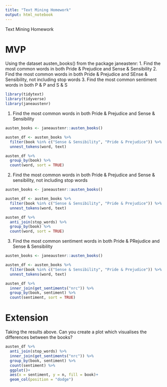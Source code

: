 ```yaml
---
title: "Text Mining Homework"
output: html_notebook
---
```


Text Mining Homework

# MVP

Using the dataset austen_books() from the package janeastenr:
  1. Find the most common words in both Pride & Prejudice and Sense & Sensibility
  2. Find the most common words in both Pride & Prejudice and SEnse & Sensibility,         not including stop words
  3. Find the most common sentiment words in both P & P and S & S
  
  
```r
library(tidytext)
library(tidyverse)
library(janeaustenr)
```



1. Find the most common words in both Pride & Prejudice and Sense & Sensibility

```r

austen_books <- janeaustenr::austen_books()

austen_df <- austen_books %>% 
  filter(book %in% c("Sense & Sensibility", "Pride & Prejudice")) %>% 
  unnest_tokens(word, text)

austen_df %>% 
  group_by(book) %>% 
  count(word, sort = TRUE)

```

2. Find the most common words in both Pride & Prejudice and Sense & sensibility, not including stop words

```r
austen_books <- janeaustenr::austen_books()

austen_df <- austen_books %>% 
  filter(book %in% c("Sense & Sensibility", "Pride & Prejudice")) %>% 
  unnest_tokens(word, text)

austen_df %>% 
  anti_join(stop_words) %>% 
  group_by(book) %>% 
  count(word, sort = TRUE)


```


3. Find the most common sentiment words in both Pride & PRejudice and Sense & Sensibility

```r

austen_books <- janeaustenr::austen_books()

austen_df <- austen_books %>% 
  filter(book %in% c("Sense & Sensibility", "Pride & Prejudice")) %>% 
  unnest_tokens(word, text)

austen_df %>% 
  inner_join(get_sentiments("nrc")) %>% 
  group_by(book, sentiment) %>% 
  count(sentiment, sort = TRUE)

```

# Extension 

Taking the results above. Can you create a plot which visualises the differences between the books? 

```r

austen_df %>%
  anti_join(stop_words) %>% 
  inner_join(get_sentiments("nrc")) %>% 
  group_by(book, sentiment) %>% 
  count(sentiment) %>% 
  ggplot()+
  aes(x = sentiment, y = n, fill = book)+
  geom_col(position = "dodge")
```





















